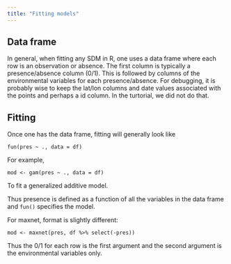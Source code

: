 ```yaml
---
title: "Fitting models"
---
```


## Data frame

In general, when fitting any SDM in R, one uses a data frame where each row is an observation or absence. The first column is typically a presence/absence column (0/1). This is followed by columns of the environmental variables for each presence/absence. For debugging, it is probably wise to keep the lat/lon columns and date values associated with the points and perhaps a id column. In the turtorial, we did not do that.

## Fitting

Once one has the data frame, fitting will generally look like

```
fun(pres ~ ., data = df)
```

For example,
```
mod <- gam(pres ~ ., data = df)
```
To fit a generalized additive model.

Thus presence is defined as a function of all the variables in the data frame and `fun()` specifies the model.

For maxnet, format is slightly different:

```
mod <- maxnet(pres, df %>% select(-pres))
```

Thus the 0/1 for each row is the first argument and the second argument is the environmental variables only.